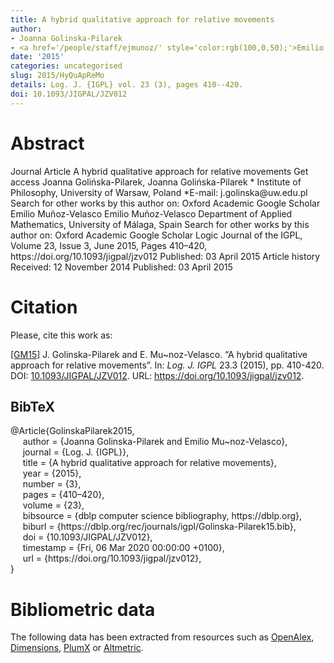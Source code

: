 ```yaml
---
title: A hybrid qualitative approach for relative movements
author:
- Joanna Golinska-Pilarek
- <a href='/people/staff/ejmunoz/' style='color:rgb(100,0,50);'>Emilio Muñoz Velasco</a>
date: '2015'
categories: uncategorised
slug: 2015/HyQuApReMo
details: Log. J. {IGPL} vol. 23 (3), pages 410--420.
doi: 10.1093/JIGPAL/JZV012
---
```




# Abstract


Journal Article A hybrid qualitative approach for relative movements Get access Joanna Golińska-Pilarek, Joanna Golińska-Pilarek * Institute of Philosophy, University of Warsaw, Poland *E-mail: j.golinska@uw.edu.pl Search for other works by this author on: Oxford Academic Google Scholar Emilio Muñoz-Velasco Emilio Muñoz-Velasco Department of Applied Mathematics, University of Málaga, Spain Search for other works by this author on: Oxford Academic Google Scholar Logic Journal of the IGPL, Volume 23, Issue 3, June 2015, Pages 410–420, https://doi.org/10.1093/jigpal/jzv012 Published: 03 April 2015 Article history Received: 12 November 2014 Published: 03 April 2015








# Citation
Please, cite this work as:


<a name=bib-GolinskaPilarek2015></a>[[GM15]](#cite-GolinskaPilarek2015) J. Golinska-Pilarek and E. Mu~noz-Velasco. “A hybrid qualitative approach for relative movements”. In: _Log. J. IGPL_ 23.3 (2015), pp. 410-420. DOI: [10.1093/JIGPAL/JZV012](https://doi.org/10.1093%2FJIGPAL%2FJZV012). URL: [https://doi.org/10.1093/jigpal/jzv012](https://doi.org/10.1093/jigpal/jzv012).

::: {.callout-note appearance="minimal" collapse=true}

## BibTeX

@Article{GolinskaPilarek2015,<br>&nbsp;&nbsp;&nbsp;&nbsp;  author = {Joanna Golinska-Pilarek and Emilio Mu~noz-Velasco},<br>&nbsp;&nbsp;&nbsp;&nbsp;  journal = {Log. J. {IGPL}},<br>&nbsp;&nbsp;&nbsp;&nbsp;  title = {A hybrid qualitative approach for relative movements},<br>&nbsp;&nbsp;&nbsp;&nbsp;  year = {2015},<br>&nbsp;&nbsp;&nbsp;&nbsp;  number = {3},<br>&nbsp;&nbsp;&nbsp;&nbsp;  pages = {410--420},<br>&nbsp;&nbsp;&nbsp;&nbsp;  volume = {23},<br>&nbsp;&nbsp;&nbsp;&nbsp;  bibsource = {dblp computer science bibliography, https://dblp.org},<br>&nbsp;&nbsp;&nbsp;&nbsp;  biburl = {https://dblp.org/rec/journals/igpl/Golinska-Pilarek15.bib},<br>&nbsp;&nbsp;&nbsp;&nbsp;  doi = {10.1093/JIGPAL/JZV012},<br>&nbsp;&nbsp;&nbsp;&nbsp;  timestamp = {Fri, 06 Mar 2020 00:00:00 +0100},<br>&nbsp;&nbsp;&nbsp;&nbsp;  url = {https://doi.org/10.1093/jigpal/jzv012},<br>}

:::



# Bibliometric data


The following data has been extracted from resources such as [OpenAlex](https://openalex.org/), [Dimensions](https://app.dimensions.ai/), [PlumX](https://www.elsevier.com/insights/metrics/plumx) or [Altmetric](https://www.altmetric.com/).

<div style="display: flex; justify-content: center; align-items: center; height: 100%;">
<span class="__dimensions_badge_embed__" data-doi="10.1093/JIGPAL/JZV012" data-legend="always"></span></div><script async src="https://badge.dimensions.ai/badge.js" charset="utf-8"></script>

<div style="display: flex; justify-content: center; align-items: center; height: 100%;">
<a href="https://plu.mx/plum/a/?doi=10.1093/JIGPAL/JZV012" class="plumx-details" data-site="plum" data-hide-when-empty="true">A hybrid qualitative approach for relative movements</a></div>

<div style="display: flex; justify-content: center; align-items: center; height: 100%;">
<script type="text/javascript" src="https://d1bxh8uas1mnw7.cloudfront.net/assets/embed.js"></script><div data-badge-type="medium-donut" class="altmetric-embed" data-badge-details="right" data-doi="10.1093/JIGPAL/JZV012"></div></div>


## Cites

The following graph plots the number of cites received by this work from its publication, on a yearly basis.

```r
#| echo: false
#| results: asis
#| warning: false
#| message: false
source(here::here('scripts', 'manage_publications.R'))
df <- readRDS('citation_history.rds')
plot_citation_history(df)
```



## Papers citing this work

The following is a non-exhaustive list of papers that cite this work:


<a name=bib-Burrieza_2019></a>[[1]](#cite-Burrieza_2019) A. Burrieza, E. Muñoz-Velasco, and M. Ojeda-Aciego. “A flexible logic-based approach to closeness using order of magnitude qualitative reasoning”. In: _Logic Journal of the IGPL_ 28.1 (Dec. 2019), p. 121–133. ISSN: 1368-9894. DOI: [10.1093/jigpal/jzz076](https://doi.org/10.1093%2Fjigpal%2Fjzz076). URL: [http://dx.doi.org/10.1093/jigpal/jzz076](http://dx.doi.org/10.1093/jigpal/jzz076).

<a name=bib-Burrieza_2016></a>[[2]](#cite-Burrieza_2016) A. Burrieza, E. Muñoz-Velasco, and M. Ojeda-Aciego. “A Hybrid Approach to Closeness in the Framework of Order of Magnitude Qualitative Reasoning”. In: _Hybrid Artificial Intelligent Systems_. Springer International Publishing, 2016, p. 721–729. ISBN: 9783319320342. DOI: [10.1007/978-3-319-32034-2_60](https://doi.org/10.1007%2F978-3-319-32034-2_60). URL: [http://dx.doi.org/10.1007/978-3-319-32034-2_60](http://dx.doi.org/10.1007/978-3-319-32034-2_60).

